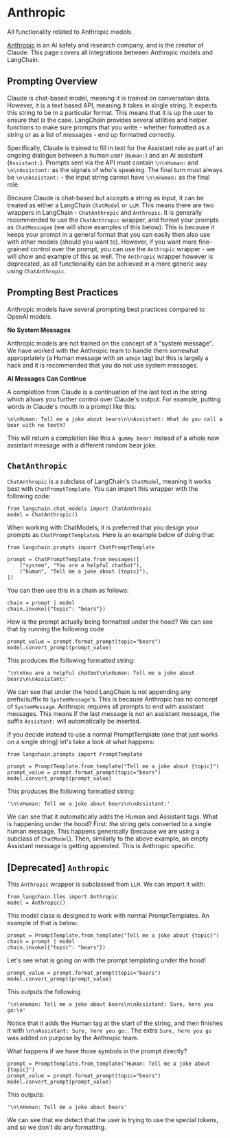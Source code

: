# Anthropic

All functionality related to Anthropic models.

[Anthropic](https://www.anthropic.com/) is an AI safety and research company, and is the creator of Claude.
This page covers all integrations between Anthropic models and LangChain.

## Prompting Overview

Claude is chat-based model, meaning it is trained on conversation data.
However, it is a text based API, meaning it takes in single string.
It expects this string to be in a particular format.
This means that it is up the user to ensure that is the case.
LangChain provides several utilities and helper functions to make sure prompts that you write -
whether formatted as a string or as a list of messages - end up formatted correctly.

Specifically, Claude is trained to fill in text for the Assistant role as part of an ongoing dialogue
between a human user (`Human:`) and an AI assistant (`Assistant:`). Prompts sent via the API must contain
`\n\nHuman:` and `\n\nAssistant:` as the signals of who's speaking.
The final turn must always be `\n\nAssistant:` - the input string cannot have `\n\nHuman:` as the final role.

Because Claude is chat-based but accepts a string as input, it can be treated as either a LangChain `ChatModel` or `LLM`.
This means there are two wrappers in LangChain - `ChatAnthropic` and `Anthropic`.
It is generally recommended to use the `ChatAnthropic` wrapper, and format your prompts as `ChatMessage`s (we will show examples of this below).
This is because it keeps your prompt in a general format that you can easily then also use with other models (should you want to).
However, if you want more fine-grained control over the prompt, you can use the `Anthropic` wrapper - we will show and example of this as well.
The `Anthropic` wrapper however is deprecated, as all functionality can be achieved in a more generic way using `ChatAnthropic`.

## Prompting Best Practices

Anthropic models have several prompting best practices compared to OpenAI models.

**No System Messages**

Anthropic models are not trained on the concept of a "system message".
We have worked with the Anthropic team to handle them somewhat appropriately (a Human message with an `admin` tag)
but this is largely a hack and it is recommended that you do not use system messages.

**AI Messages Can Continue**

A completion from Claude is a continuation of the last text in the string which allows you further control over Claude's output.
For example, putting words in Claude's mouth in a prompt like this:

`\n\nHuman: Tell me a joke about bears\n\nAssistant: What do you call a bear with no teeth?`

This will return a completion like this `A gummy bear!` instead of a whole new assistant message with a different random bear joke.


## `ChatAnthropic`

`ChatAnthropic` is a subclass of LangChain's `ChatModel`, meaning it works best with `ChatPromptTemplate`.
You can import this wrapper with the following code:

```
from langchain.chat_models import ChatAnthropic
model = ChatAnthropic()
```

When working with ChatModels, it is preferred that you design your prompts as `ChatPromptTemplate`s.
Here is an example below of doing that:

```
from langchain.prompts import ChatPromptTemplate

prompt = ChatPromptTemplate.from_messages([
    ("system", "You are a helpful chatbot"),
    ("human", "Tell me a joke about {topic}"),
])
```

You can then use this in a chain as follows:

```
chain = prompt | model
chain.invoke({"topic": "bears"})
```

How is the prompt actually being formatted under the hood? We can see that by running the following code

```
prompt_value = prompt.format_prompt(topic="bears")
model.convert_prompt(prompt_value)
```

This produces the following formatted string:

```
'\n\nYou are a helpful chatbot\n\nHuman: Tell me a joke about bears\n\nAssistant:'
```

We can see that under the hood LangChain is not appending any prefix/suffix to `SystemMessage`'s. This is because Anthropic has no concept of `SystemMessage`.
Anthropic requires all prompts to end with assistant messages. This means if the last message is not an assistant message, the suffix `Assistant:` will automatically be inserted.

If you decide instead to use a normal PromptTemplate (one that just works on a single string) let's take a look at
what happens:

```
from langchain.prompts import PromptTemplate

prompt = PromptTemplate.from_template("Tell me a joke about {topic}")
prompt_value = prompt.format_prompt(topic="bears")
model.convert_prompt(prompt_value)
```

This produces the following formatted string:

```
'\n\nHuman: Tell me a joke about bears\n\nAssistant:'
```

We can see that it automatically adds the Human and Assistant tags.
What is happening under the hood?
First: the string gets converted to a single human message. This happens generically (because we are using a subclass of `ChatModel`).
Then, similarly to the above example, an empty Assistant message is getting appended.
This is Anthropic specific.

## [Deprecated] `Anthropic`

This `Anthropic` wrapper is subclassed from `LLM`.
We can import it with:

```
from langchain.llms import Anthropic
model = Anthropic()
```

This model class is designed to work with normal PromptTemplates. An example of that is below:

```
prompt = PromptTemplate.from_template("Tell me a joke about {topic}")
chain = prompt | model
chain.invoke({"topic": "bears"})
```

Let's see what is going on with the prompt templating under the hood!

```
prompt_value = prompt.format_prompt(topic="bears")
model.convert_prompt(prompt_value)
```

This outputs the following

```
'\n\nHuman: Tell me a joke about bears\n\nAssistant: Sure, here you go:\n'
```

Notice that it adds the Human tag at the start of the string, and then finishes it with `\n\nAssistant: Sure, here you go:`.
The extra `Sure, here you go` was added on purpose by the Anthropic team.

What happens if we have those symbols in the prompt directly?

```
prompt = PromptTemplate.from_template("Human: Tell me a joke about {topic}")
prompt_value = prompt.format_prompt(topic="bears")
model.convert_prompt(prompt_value)
```

This outputs:

```
'\n\nHuman: Tell me a joke about bears'
```

We can see that we detect that the user is trying to use the special tokens, and so we don't do any formatting.
